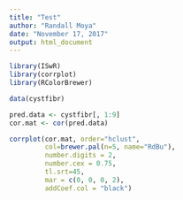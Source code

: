 ```yaml
---
title: "Test"
author: "Randall Moya"
date: "November 17, 2017"
output: html_document
---
```


```r
library(ISwR)
library(corrplot)
library(RColorBrewer)
```

```r
data(cystfibr)

pred.data <- cystfibr[, 1:9]
cor.mat <- cor(pred.data)
```

```r
corrplot(cor.mat, order="hclust", 
         col=brewer.pal(n=5, name="RdBu"),
         number.digits = 2, 
         number.cex = 0.75, 
         tl.srt=45, 
         mar = c(0, 0, 0, 2),
         addCoef.col = "black")
```

